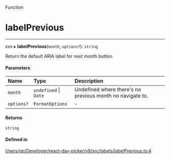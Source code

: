 <SectionTitle>Function</SectionTitle>

# labelPrevious

---

xxx
▸ **labelPrevious**(`month`, `options?`): `string`

Return the default ARIA label for next month button.

#### Parameters

| Name | Type | Description |
| :------ | :------ | :------ |
| `month` | `undefined` \| `Date` | Undefined where there's no previous month no navigate to. |
| `options?` | `FormatOptions` | - |

#### Returns

`string`

#### Defined in

[Users/gp/Developer/react-day-picker/v9/src/labels/labelPrevious.ts:4](https://github.com/gpbl/react-day-picker/blob/4d332a01b/src/labels/labelPrevious.ts#L4)
